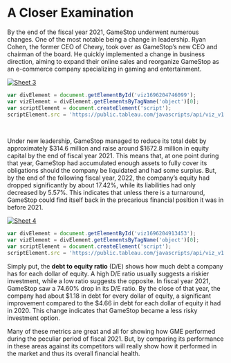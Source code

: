 # A Closer Examination {-}

By the end of the fiscal year 2021, GameStop underwent numerous changes. One of the most notable being a change in leadership. Ryan Cohen, the former CEO of Chewy, took over as GameStop's new CEO and chairman of the board. He quickly implemented a change in business direction, aiming to expand their online sales and reorganize GameStop as an e-commerce company specializing in gaming and entertainment.

<div class='tableauPlaceholder' id='viz1696204746099' style='position: relative'><noscript><a href='#'><img alt='Sheet 3 ' src='https:&#47;&#47;public.tableau.com&#47;static&#47;images&#47;st&#47;stock_project&#47;Sheet3&#47;1_rss.png' style='border: none' /></a></noscript><object class='tableauViz'  style='display:none;'><param name='host_url' value='https%3A%2F%2Fpublic.tableau.com%2F' /> <param name='embed_code_version' value='3' /> <param name='site_root' value='' /><param name='name' value='stock_project&#47;Sheet3' /><param name='tabs' value='no' /><param name='toolbar' value='yes' /><param name='static_image' value='https:&#47;&#47;public.tableau.com&#47;static&#47;images&#47;st&#47;stock_project&#47;Sheet3&#47;1.png' /> <param name='animate_transition' value='yes' /><param name='display_static_image' value='yes' /><param name='display_spinner' value='yes' /><param name='display_overlay' value='yes' /><param name='display_count' value='yes' /><param name='language' value='en-US' /></object></div>                

```js
var divElement = document.getElementById('viz1696204746099');                    
var vizElement = divElement.getElementsByTagName('object')[0];                    vizElement.style.width='100%';vizElement.style.height=(divElement.offsetWidth*0.75)+'px';                    
var scriptElement = document.createElement('script');                    
scriptElement.src = 'https://public.tableau.com/javascripts/api/viz_v1.js';                    vizElement.parentNode.insertBefore(scriptElement, vizElement);                
```
\

Under new leadership, GameStop managed to reduce its total debt by approximately $314.6 million and raise around $1672.8 million in equity capital by the end of fiscal year 2021. This means that, at one point during that year, GameStop had accumulated enough assets to fully cover its obligations should the company be liquidated and had some surplus. But, by the end of the following fiscal year, 2022, the company's equity had dropped significantly by about 17.42%, while its liabilities had only decreased by 5.57%. This indicates that unless there is a turnaround, GameStop could find itself back in the precarious financial position it was in before 2021. 

<div class='tableauPlaceholder' id='viz1696204913453' style='position: relative'><noscript><a href='#'><img alt='Sheet 4 ' src='https:&#47;&#47;public.tableau.com&#47;static&#47;images&#47;st&#47;stock_project&#47;Sheet4&#47;1_rss.png' style='border: none' /></a></noscript><object class='tableauViz'  style='display:none;'><param name='host_url' value='https%3A%2F%2Fpublic.tableau.com%2F' /> <param name='embed_code_version' value='3' /> <param name='site_root' value='' /><param name='name' value='stock_project&#47;Sheet4' /><param name='tabs' value='no' /><param name='toolbar' value='yes' /><param name='static_image' value='https:&#47;&#47;public.tableau.com&#47;static&#47;images&#47;st&#47;stock_project&#47;Sheet4&#47;1.png' /> <param name='animate_transition' value='yes' /><param name='display_static_image' value='yes' /><param name='display_spinner' value='yes' /><param name='display_overlay' value='yes' /><param name='display_count' value='yes' /><param name='language' value='en-US' /><param name='filter' value='publish=yes' /></object></div>                
```js
var divElement = document.getElementById('viz1696204913453');                    
var vizElement = divElement.getElementsByTagName('object')[0];                    vizElement.style.width='100%';vizElement.style.height=(divElement.offsetWidth*0.75)+'px';                    
var scriptElement = document.createElement('script');                    
scriptElement.src = 'https://public.tableau.com/javascripts/api/viz_v1.js';                    vizElement.parentNode.insertBefore(scriptElement, vizElement);                
```

Simply put, the **debt to equity ratio** (D/E) shows how much debt a company has for each dollar of equity. A high D/E ratio usually suggests a riskier investment, while a low ratio suggests the opposite. In fiscal year 2021, GameStop saw a 74.60% drop in its D/E ratio. By the close of that year, the company had about $1.18 in debt for every dollar of equity, a significant improvement compared to the $4.66 in debt for each dollar of equity it had in 2020. This change indicates that GameStop became a less risky investment option. 

Many of these metrics are great and all for showing how GME performed during the peculiar period of fiscal 2021. But, by comparing its performance in these areas against its competitors will really show how it performed in the market and thus its overall financial health.  

